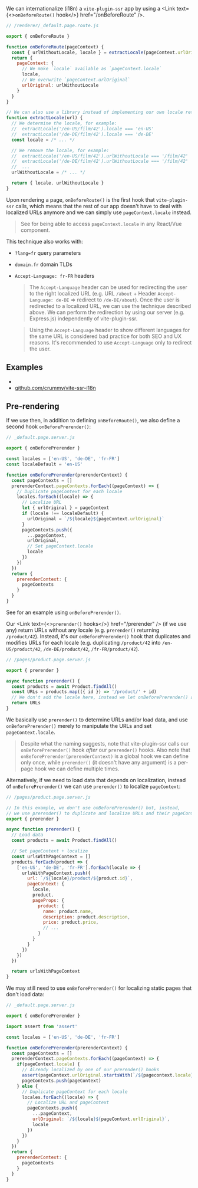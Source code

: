
We can internationalize (i18n) a `vite-plugin-ssr` app by using a <Link text={<><code>onBeforeRoute()</code> hook</>} href="/onBeforeRoute" />.

```js
// /renderer/_default.page.route.js

export { onBeforeRoute }

function onBeforeRoute(pageContext) {
  const { urlWithoutLocale, locale } = extractLocale(pageContext.urlOriginal)
  return {
    pageContext: {
      // We make `locale` available as `pageContext.locale`
      locale,
      // We overwrite `pageContext.urlOriginal`
      urlOriginal: urlWithoutLocale
    }
  }
}

// We can also use a library instead of implementing our own locale retrieval mechanism
function extractLocale(url) {
  // We determine the locale, for example:
  //  extractLocale('/en-US/film/42').locale === 'en-US'
  //  extractLocale('/de-DE/film/42').locale === 'de-DE'
  const locale = /* ... */

  // We remove the locale, for example:
  //  extractLocale('/en-US/film/42').urlWithoutLocale === '/film/42'
  //  extractLocale('/de-DE/film/42').urlWithoutLocale === '/film/42'
  //  ...
  urlWithoutLocale = /* ... */

  return { locale, urlWithoutLocale }
}
```

Upon rendering a page, `onBeforeRoute()` is the first hook that `vite-plugin-ssr` calls, which means that the rest of our app doesn't have to deal with localized URLs anymore and we can simply use `pageContext.locale` instead.

> See <Link href="/pageContext-anywhere" /> for being able to access `pageContext.locale` in any React/Vue component.

This technique also works with:

- `?lang=fr` query parameters
- `domain.fr` domain TLDs
- `Accept-Language: fr-FR` headers
   > The `Accept-Language` header can be used for redirecting the user to the right localized URL (e.g. URL `/about` + Header `Accept-Language: de-DE` => redirect to `/de-DE/about`). Once the user is redirected to a localized URL, we can use the technique described above. We can perform the redirection by using our server (e.g. Express.js) independently of vite-plugin-ssr.

   > Using the `Accept-Language` header to show different languages for the same URL is considered bad practice for both SEO and UX reasons. It's recommended to use `Accept-Language` only to redirect the user.


## Examples

 - <RepoLink path='/examples/i18n/' />
 - [github.com/crummy/vite-ssr-i18n](https://github.com/crummy/vite-ssr-i18n)

## Pre-rendering

If we use <Link text="pre-rendering" href="/pre-rendering" /> then, in addition to defining `onBeforeRoute()`, we also define a second hook `onBeforePrerender()`:

```js
// _default.page.server.js

export { onBeforePrerender }

const locales = ['en-US', 'de-DE', 'fr-FR']
const localeDefault = 'en-US'

function onBeforePrerender(prerenderContext) {
  const pageContexts = []
  prerenderContext.pageContexts.forEach((pageContext) => {
    // Duplicate pageContext for each locale
    locales.forEach((locale) => {
      // Localize URL
      let { urlOriginal } = pageContext
      if (locale !== localeDefault) {
        urlOriginal = `/${locale}${pageContext.urlOriginal}`
      }
      pageContexts.push({
        ...pageContext,
        urlOriginal,
        // Set pageContext.locale
        locale
      })
    })
  })
  return {
    prerenderContext: {
      pageContexts
    }
  }
}
```

See <RepoLink path='/examples/i18n/' /> for an example using `onBeforePrerender()`.

Our <Link text={<><code>prerender()</code> hooks</>} href="/prerender" /> (if we use any) return URLs without any locale (e.g. `prerender()` returning `/product/42`). Instead, it's our `onBeforePrerender()` hook that duplicates and modifies URLs for each locale (e.g. duplicating `/product/42` into `/en-US/product/42`, `/de-DE/product/42`, `/fr-FR/product/42`).

```js
// /pages/product.page.server.js

export { prerender }

async function prerender() {
  const products = await Product.findAll()
  const URLs = products.map(({ id }) => '/product/' + id)
  // We don't add the locale here, instead we let onBeforePrerender() add the locales
  return URLs
}
```

We basically use `prerender()` to determine URLs and/or load data, and use `onBeforePrerender()` merely to manipulate the URLs and set `pageContext.locale`.

> Despite what the naming suggests, note that vite-plugin-ssr calls our `onBeforePrerender()` hook *after* our `prerender()` hooks. Also note that `onBeforePrerender(prerenderContext)` is a global hook we can define only once, while `prerender()` (it doesn't have any argument) is a per-page hook we can define multiple times.

Alternatively, if we need to load data that depends on localization, instead of `onBeforePrerender()` we can use `prerender()` to localize `pageContext`:

```js
// /pages/product.page.server.js

// In this example, we don't use onBeforePrerender() but, instead,
// we use prerender() to duplicate and localize URLs and their pageContext
export { prerender }

async function prerender() {
  // Load data
  const products = await Product.findAll()

  // Set pageContext + localize
  const urlsWithPageContext = []
  products.forEach(product => {
    ['en-US', 'de-DE', 'fr-FR'].forEach(locale => {
      urlsWithPageContext.push({
        url: `/${locale}/product/${product.id}`,
        pageContext: {
          locale,
          product,
          pageProps: {
            product: {
              name: product.name,
              description: product.description,
              price: product.price,
              // ...
            }
          }
        }
      })
    })
  })

  return urlsWithPageContext
}
```

We may still need to use `onBeforePrerender()` for localizing static pages that don't load data:

```js
// _default.page.server.js

export { onBeforePrerender }

import assert from 'assert'

const locales = ['en-US', 'de-DE', 'fr-FR']

function onBeforePrerender(prerenderContext) {
  const pageContexts = []
  prerenderContext.pageContexts.forEach((pageContext) => {
    if(pageContext.locale) {
      // Already localized by one of our prerender() hooks
      assert(pageContext.urlOriginal.startsWith(`/${pagecontext.locale}/`))
      pageContexts.push(pageContext)
    } else {
      // Duplicate pageContext for each locale
      locales.forEach((locale) => {
        // Localize URL and pageContext
        pageContexts.push({
          ...pageContext,
          urlOriginal: `/${locale}${pageContext.urlOriginal}`,
          locale
        })
      })
    }
  })
  return {
    prerenderContext: {
      pageContexts
    }
  }
}
```
